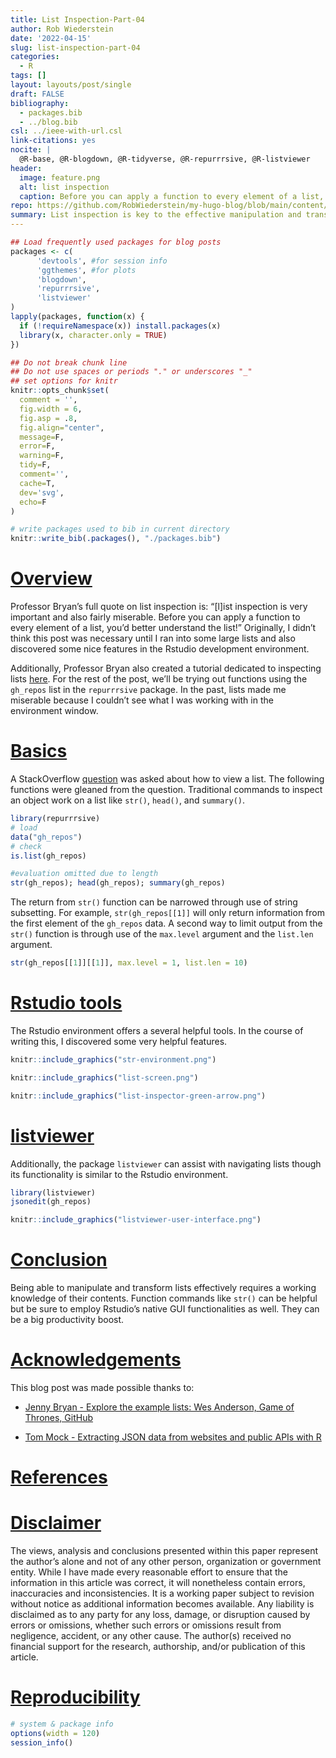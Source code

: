 ```yaml
---
title: List Inspection-Part-04
author: Rob Wiederstein
date: '2022-04-15'
slug: list-inspection-part-04
categories:
  - R
tags: []
layout: layouts/post/single
draft: FALSE
bibliography:
  - packages.bib
  - ../blog.bib
csl: ../ieee-with-url.csl
link-citations: yes
nocite: |
  @R-base, @R-blogdown, @R-tidyverse, @R-repurrrsive, @R-listviewer
header:
  image: feature.png
  alt: list inspection
  caption: Before you can apply a function to every element of a list, you’d better understand the list! Dr. Jenny Bryan, Professor of Biostatistics.
repo: https://github.com/RobWiederstein/my-hugo-blog/blob/main/content/post/2022-04-15-list-inspection-part-04/index.Rmd
summary: List inspection is key to the effective manipulation and transformation of the data.
---
```



```r
## Load frequently used packages for blog posts
packages <- c(
      'devtools', #for session info
      'ggthemes', #for plots
      'blogdown',
      'repurrrsive',
      'listviewer'
)
lapply(packages, function(x) {
  if (!requireNamespace(x)) install.packages(x)
  library(x, character.only = TRUE)
})
```

```r
## Do not break chunk line
## Do not use spaces or periods "." or underscores "_"
## set options for knitr
knitr::opts_chunk$set(
  comment = '',
  fig.width = 6,
  fig.asp = .8,
  fig.align="center",
  message=F,
  error=F,
  warning=F,
  tidy=F,
  comment='',
  cache=T,
  dev='svg',
  echo=F
)
```

```r
# write packages used to bib in current directory
knitr::write_bib(.packages(), "./packages.bib")
```

# [Overview](#overview)

Professor Bryan's full quote on list inspection is: "[l]ist inspection is very important and also fairly miserable. Before you can apply a function to every element of a list, you’d better understand the list!" Originally, I didn't think this post was necessary until I ran into some large lists and also discovered some nice features in the Rstudio development environment.  

Additionally, Professor Bryan also created a tutorial dedicated to inspecting lists [here](https://jennybc.github.io/purrr-tutorial/ls00_inspect-explore.html). For the rest of the post, we'll be trying out functions using the `gh_repos` list in the `repurrrsive` package. In the past, lists made me miserable because I couldn't see what I was working with in the environment window.

# [Basics](#basics)

A StackOverflow [question](https://stackoverflow.com/questions/32618369/is-there-a-way-to-view-a-list) was asked about how to view a list. The following functions were gleaned from the question. Traditional commands to inspect an object work on a list like `str()`, `head()`, and `summary()`.

```r
library(repurrrsive)
# load
data("gh_repos")
# check
is.list(gh_repos)
```

```r
#evaluation omitted due to length
str(gh_repos); head(gh_repos); summary(gh_repos)
```

The return from `str()` function can be narrowed through use of string subsetting. For example, `str(gh_repos[[1]]` will only return information from the first element of the `gh_repos` data. A second way to limit output from the `str()` function is through use of the `max.level` argument and the `list.len` argument.  

```r
str(gh_repos[[1]][[1]], max.level = 1, list.len = 10)
```

# [Rstudio tools](#rstudio-tools)

The Rstudio environment offers a several helpful tools. In the course of writing this, I discovered some very helpful features.

```r
knitr::include_graphics("str-environment.png")
```

```r
knitr::include_graphics("list-screen.png")
```

```r
knitr::include_graphics("list-inspector-green-arrow.png")
```


# [listviewer](#listviewer)

Additionally, the package `listviewer` can assist with navigating lists though its functionality is similar to the Rstudio environment.

```r
library(listviewer)
jsonedit(gh_repos)
```

```r
knitr::include_graphics("listviewer-user-interface.png")
```


# [Conclusion](#conclusion)

Being able to manipulate and transform lists effectively requires a working knowledge of their contents.  Function commands like `str()` can be helpful but be sure to employ Rstudio's native GUI functionalities as well.  They can be a big productivity boost.

# [Acknowledgements](#acknowledge)

This blog post was made possible thanks to:

-  [Jenny Bryan - Explore the example lists: Wes Anderson, Game of Thrones, GitHub](https://jennybc.github.io/purrr-tutorial/ls00_inspect-explore.html)

-  [Tom Mock - Extracting JSON data from websites and public APIs with R](https://themockup.blog/posts/2020-12-13-extracting-json-from-websites-and-public-apis-with-r/)

# [References](#reference)

<div id="refs"></div>

# [Disclaimer](#disclaimer)

The views, analysis and conclusions presented within this paper represent the author’s alone and not of any other person, organization or government entity. While I have made every reasonable effort to ensure that the information in this article was correct, it will nonetheless contain errors, inaccuracies and inconsistencies. It is a working paper subject to revision without notice as additional information becomes available. Any liability is disclaimed as to any party for any loss, damage, or disruption caused by errors or omissions, whether such errors or omissions result from negligence, accident, or any other cause. The author(s) received no financial support for the research, authorship, and/or publication of this article.

# [Reproducibility](#reproduce)

```r
# system & package info
options(width = 120)
session_info()
```
